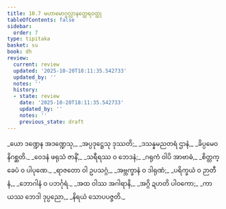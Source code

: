 ```yaml
---
title: 10.7 မဟာမောဂ္ဂလ္လာနတ္ထေရဝတ္ထု
tableOfContents: false
sidebar:
  order: 7
type: tipitaka
basket: su
book: dh
review:
  current: review
  updated: '2025-10-20T18:11:35.542733'
  updated_by: ''
  notes: ''
  history:
  - state: review
    date: '2025-10-20T18:11:35.542733'
    updated_by: ''
    notes: ''
    previous_state: draft
---
```



<DynamicBreadcrumb />


<ReviewStatus review={frontmatter.review} showDetails={true} />

<HypothesisAnnotation frontmatter={frontmatter} />

<Division number="137" book="dh" e="ch" v="18" p="33">

<Paragraph number="147" type="verses" book="dh">
_ယော ဒဏ္ဍေန အဒဏ္ဍေသု,_  
_အပ္ပဒုဋ္ဌေသု ဒုဿတိ;_  
_ဒသန္နမညတရံ ဌာနံ,_  
_ခိပ္ပမေဝ နိဂစ္ဆတိ._  

</Paragraph>

</Division>
<Division number="138" book="dh" e="ch" v="18" p="34">

<Paragraph number="148" type="verses" book="dh">
_ဝေဒနံ ဖရုသံ ဇာနိံ,_  
_သရီရဿ ဝ ဘေဒနံ;_  
_ဂရုကံ ဝါပိ အာဗာဓံ,_  
_စိတ္တက္ခေပံ ဝ ပါပုဏေ._  

</Paragraph>

</Division>
<Division number="139" book="dh" e="ch" v="18" p="34">

<Paragraph number="149" type="verses" book="dh">
_ရာဇတော ဝါ ဥပသဂ္ဂံ,_  
_အဗ္ဘက္ခာနံ ဝ ဒါရုဏံ;_  
_ပရိက္ခယံ ဝ ဉာတီနံ,_  
_ဘောဂါနံ ဝ ပဘင်္ဂုရံ._  

</Paragraph>

</Division>
<Division number="140" book="dh" e="ch" v="18" p="34">

<Paragraph number="150" type="verses" book="dh">
_အထ ဝါဿ အဂါရာနိ,_  
_အဂ္ဂိ ဍဟတိ ပါဝကော;_  
_ကာယဿ ဘေဒါ ဒုပ္ပညော,_  
_နိရယံ သောပပဇ္ဇတိ._
</Paragraph>
</Division>
